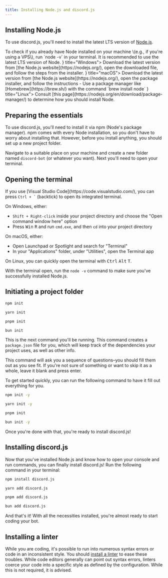 ```yaml
---
title: Installing Node.js and discord.js
---
```



## Installing Node.js

To use discord.js, you'll need to install the latest LTS version of [Node.js](https://nodejs.org/).

<Callout>
	To check if you already have Node installed on your machine \(e.g., if you're using a VPS\), run `node -v` in your
	terminal. It is recommended to use the latest LTS version of Node.
</Callout>

<Cards>
	<Card icon={<Grid2x2 />} title="Windows">
		Download the latest version from [the Node.js website](https://nodejs.org/), open the downloaded file, and follow
		the steps from the installer.
	</Card>
	<Card icon={<Apple />} title="macOS">
		Download the latest version from [the Node.js website](https://nodejs.org/), open the package installer, and follow
		the instructions - Use a package manager like [Homebrew](https://brew.sh/) with the command `brew install node`
	</Card>
	<Card icon={<Cpu />} title="Linux">
		Consult [this page](https://nodejs.org/en/download/package-manager/) to determine how you should install Node.
	</Card>
</Cards>

## Preparing the essentials

To use discord.js, you'll need to install it via npm \(Node's package manager\). npm comes with every Node installation, so you don't have to worry about installing that. However, before you install anything, you should set up a new project folder.

Navigate to a suitable place on your machine and create a new folder named `discord-bot` (or whatever you want). Next you'll need to open your terminal.

## Opening the terminal

<Callout>
	If you use [Visual Studio Code](https://code.visualstudio.com/), you can press <code>Ctrl + `</code> (backtick) to
	open its integrated terminal.
</Callout>

On Windows, either:

- `Shift + Right-click` inside your project directory and choose the "Open command window here" option
- Press <kbd>Win</kbd> <kbd>R</kbd> and run `cmd.exe`, and then `cd` into your project directory

On macOS, either:

- Open Launchpad or Spotlight and search for "Terminal"
- In your "Applications" folder, under "Utilities", open the Terminal app

On Linux, you can quickly open the terminal with <kbd>Ctrl</kbd> <kbd>Alt</kbd> <kbd>T</kbd>.

With the terminal open, run the `node -v` command to make sure you've successfully installed Node.js.

## Initiating a project folder

```sh tab="npm"
npm init
```

```sh tab="yarn"
yarn init
```

```sh tab="pnpm"
pnpm init
```

```sh tab="bun"
bun init
```

This is the next command you'll be running. This command creates a `package.json` file for you, which will keep track of the dependencies your project uses, as well as other info.

This command will ask you a sequence of questions–you should fill them out as you see fit. If you're not sure of something or want to skip it as a whole, leave it blank and press enter.

To get started quickly, you can run the following command to have it fill out everything for you.

```sh tab="npm"
npm init -y
```

```sh tab="yarn"
yarn init -y
```

```sh tab="pnpm"
pnpm init
```

```sh tab="bun"
bun init -y
```

Once you're done with that, you're ready to install discord.js!

## Installing discord.js

Now that you've installed Node.js and know how to open your console and run commands, you can finally install discord.js! Run the following command in your terminal:

```sh tab="npm"
npm install discord.js
```

```sh tab="yarn"
yarn add discord.js
```

```sh tab="pnpm"
pnpm add discord.js
```

```sh tab="bun"
bun add discord.js
```

And that's it! With all the necessities installed, you're almost ready to start coding your bot.

## Installing a linter

While you are coding, it's possible to run into numerous syntax errors or code in an inconsistent style. You should [install a linter](/guide/legacy/preparations/linter) to ease these troubles. While code editors generally can point out syntax errors, linters coerce your code into a specific style as defined by the configuration. While this is not required, it is advised.
